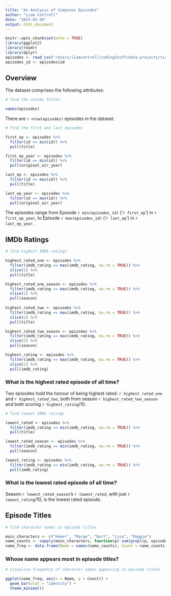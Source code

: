 ```yaml
---
title: "An Analysis of Simpsons Episodes"
author: "Liam Cottrell"
date: "2025-02-04"
output: html_document
---
```


```r
knitr::opts_chunk$set(echo = TRUE)
library(ggplot2)
library(readr)
library(dplyr)
episodes <- read_csv("/Users/liamcottrell/codingStuff/data-projects/tidy-tuesdays/simpsons/simpsons_episodes.csv")
episodes_id <- episodes$id
```

## Overview

The dataset comprises the following attributes:

```r
# find the column titles

names(episodes)
```
There are `r nrow(episodes)` episodes in the dataset. 

```r
# find the first and last episodes

first_ep <- episodes %>%
  filter(id == min(id)) %>%
  pull(title)

first_ep_year <- episodes %>%
  filter(id == min(id)) %>%
  pull(original_air_year)

last_ep <- episodes %>%
  filter(id == max(id)) %>%
  pull(title)

last_ep_year <- episodes %>%
  filter(id == max(id)) %>%
  pull(original_air_year)
```

The episodes range from Episode `r min(episodes_id)` ('`r first_ep`') in `r first_ep_year`, to Episode `r max(episodes_id)` ('`r last_ep`') in `r last_ep_year`.

## IMDb Ratings

```r
# find highest IMDb ratings

highest_rated_one <- episodes %>%
  filter(imdb_rating == max(imdb_rating, na.rm = TRUE)) %>%
  slice(1) %>%
  pull(title)

highest_rated_one_season <- episodes %>%
  filter(imdb_rating == max(imdb_rating, na.rm = TRUE)) %>%
  slice(1) %>%
  pull(season)
  
highest_rated_two <- episodes %>%
  filter(imdb_rating == max(imdb_rating, na.rm = TRUE)) %>%
  slice(2) %>%
  pull(title)

highest_rated_two_season <- episodes %>%
  filter(imdb_rating == max(imdb_rating, na.rm = TRUE)) %>%
  slice(2) %>%
  pull(season)

highest_rating <- episodes %>%
  filter(imdb_rating == max(imdb_rating, na.rm = TRUE)) %>%
  slice(1) %>%
  pull(imdb_rating)

```

### What is the highest rated episode of all time?

Two episodes hold the honour of being highest rated: <em>`r highest_rated_one`</em> and <em>`r highest_rated_two`</em>, both from season `r highest_rated_two_season` and both scoring `r highest_rating`/10.

```r
# find lowest IMDb ratings

lowest_rated <- episodes %>%
  filter(imdb_rating == min(imdb_rating, na.rm = TRUE)) %>%
  pull(title)

lowest_rated_season <- episodes %>%
  filter(imdb_rating == min(imdb_rating, na.rm = TRUE)) %>%
  pull(season)

lowest_rating <- episodes %>%
  filter(imdb_rating == min(imdb_rating, na.rm = TRUE)) %>%
  pull(imdb_rating)
```

### What is the lowest rated episode of all time?

Season `r lowest_rated_season`'s <em>`r lowest_rated`</em>, with just `r lowest_rating`/10, is the lowest rated episode.

## Episode Titles

```r
# find character names in episode titles

main_characters <- c("Homer", "Marge", "Bart", "Lisa", "Maggie")
name_counts <- sapply(main_characters, function(p) sum(grepl(p, episodes$title)))
name_freq <- data.frame(Name = names(name_counts), Count = name_counts)
```

### Whose name appears most in episode titles?

```r
# visualise frequency of character names appearing in episode titles

ggplot(name_freq, aes(x = Name, y = Count)) +
  geom_bar(stat = "identity") +
  theme_minimal()

```






